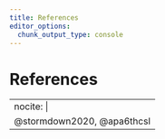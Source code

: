 ```yaml
---
title: References
editor_options: 
  chunk_output_type: console
---
```


# References {-}

<div id="refs"></div>

---
nocite: | 
  @stormdown2020, @apa6thcsl
---
